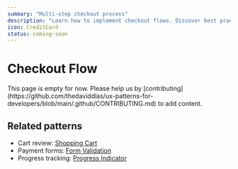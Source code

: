 ```yaml
---
summary: "Multi-step checkout process"
description: "Learn how to implement checkout flows. Discover best practices for payment forms, order review, and conversion optimization."
icon: CreditCard
status: coming-soon
---
```



# Checkout Flow

<Callout type="warning">
  This page is empty for now. Please help us by
  [contributing](https://github.com/thedaviddias/ux-patterns-for-developers/blob/main/.github/CONTRIBUTING.md)
  to add content.
</Callout>

## Related patterns

- Cart review: [Shopping Cart](/patterns/e-commerce/shopping-cart)
- Payment forms: [Form Validation](/patterns/forms/form-validation)
- Progress tracking: [Progress Indicator](/patterns/user-feedback/progress-indicator)